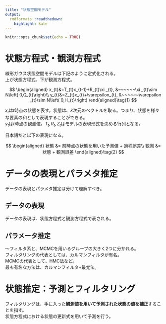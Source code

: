 ```yaml
---
title: "状態空間モデル"
output:
  rmdformats::readthedown:
    highlight: kate
---
```


```r
knitr::opts_chunk$set(echo = TRUE)
```


# 状態方程式・観測方程式

線形ガウス状態空間モデルは下記のように定式化される。  
上が状態方程式、下が観測方程式。  



$$
\begin{aligned}
x_{t}&=T_{t}x_{t-1}+R_{t}\xi _{t}, &~~~~~~\xi _{t}\sim N\left( 0,Q_{t}\right)\\
y_{t}&=Z_{t}x_{t}+\varepsilon_{t}, &~~~~~~\varepsilon _{t}\sim N\left( 0,H_{t}\right) 
\end{aligned}\tag{1}
$$

$x_{t}$は$t$時点の状態を表す。状態は、$k$次元のベクトルを取る。つまり、状態を様々な要素の和として表現することができる。  
$y_{t}$は$t$時点の観測値。$T_{t}, R_{t}, Z_{t}$はモデルの表現形式を決める行列となる。  

日本語だと以下の表現になる。  



$$
\begin{aligned}
状態 &= 前時点の状態を用いた予測値 + 過程誤差\\
観測 &= 状態 + 観測誤差
\end{aligned}\tag{2}
$$

#  データの表現とパラメタ推定

データの表現とパラメタ推定は分けて理解すべき。  

## データの表現
データの表現は、状態方程式と観測方程式で表される。 


## パラメータ推定

～フィルタ系と、MCMCを用いるグループの大きく2つに分かれる。  
フィルタリングの代表としては、カルマンフィルタが有名。   
MCMCの代表として、HMC法など。  
最も有名な方法は、カルマンフィルタ+最尤法。  




# 状態推定：予測とフィルタリング

フィルタリングは、手に入った**観測値を用いて予測された状態の値を補正**することを指す。  
状態方程式における状態の更新式を用いて予測を行う。





